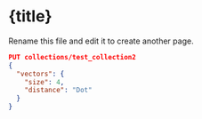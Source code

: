
# {title}

Rename this file and edit it to create another page.

```json withRunButton=true
PUT collections/test_collection2
{
  "vectors": {
    "size": 4,
    "distance": "Dot"
  }
}
```
